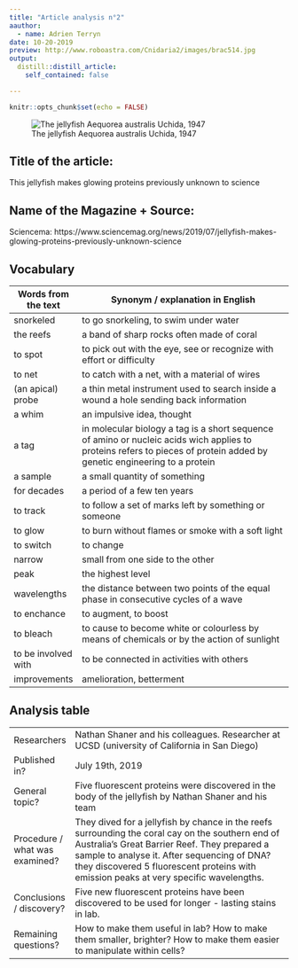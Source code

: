 ```yaml
---
title: "Article analysis n°2"
aauthor: 
  - name: Adrien Terryn
date: 10-20-2019
preview: http://www.roboastra.com/Cnidaria2/images/brac514.jpg
output: 
  distill::distill_article:
    self_contained: false

---
```


```r
knitr::opts_chunk$set(echo = FALSE)
```

![The jellyfish Aequorea australis Uchida, 1947](http://www.roboastra.com/Cnidaria2/images/brac514.jpg)

## Title of the article:

This jellyfish makes glowing proteins previously unknown to science

## Name of the Magazine + Source:

Sciencema: https://www.sciencemag.org/news/2019/07/jellyfish-makes-glowing-proteins-previously-unknown-science

## Vocabulary

| Words from the text | Synonym / explanation in English                                                                                                                                        |
| ------------------- | ----------------------------------------------------------------------------------------------------------------------------------------------------------------------- |
| snorkeled           | to go snorkeling, to swim under water                                                                                                                                   |
| the reefs           | a band of sharp rocks often made of coral                                                                                                                               |
| to spot             | to pick out with the eye, see or recognize with effort or difficulty                                                                                                    |
| to net              | to catch with a net, with a material of wires                                                                                                                           |
| (an apical) probe   | a thin metal instrument used to search inside a wound a hole sending back information                                                                                   |
| a whim              | an impulsive idea, thought                                                                                                                                              |
| a tag               | in molecular biology a tag is a short sequence of amino or nucleic acids wich applies to proteins refers to pieces of protein added by genetic engineering to a protein |
| a sample            | a small quantity of something                                                                                                                                           |
| for decades         | a period of a few ten years                                                                                                                                             |
| to track            | to follow a set of marks left by something or someone                                                                                                                   |
| to glow             | to burn without flames or smoke with a soft light                                                                                                                       |
| to switch           | to change                                                                                                                                                               |
| narrow              | small from one side to the other                                                                                                                                        |
| peak                | the highest level                                                                                                                                                       |
| wavelengths         | the distance between two points of the equal phase in consecutive cycles of a wave                                                                                      |
| to enchance         | to augment, to boost                                                                                                                                                    |
| to bleach           | to cause to become white or colourless by means of chemicals or by the action of sunlight                                                                               |
| to be involved with | to be connected in activities with others                                                                                                                               |
| improvements        | amelioration, betterment                                                                                                                                                |

## Analysis table 

|                                |                                                                                                                                                                                                                                                                                            |
| ------------------------------ | ------------------------------------------------------------------------------------------------------------------------------------------------------------------------------------------------------------------------------------------------------------------------------------------ |
| Researchers                    | Nathan Shaner and his colleagues. Researcher at UCSD (university of California in San Diego)                                                                                                                                                                                               |
| Published in?                  | July 19th, 2019                                                                                                                                                                                                                                                                            |
| General topic?                 | Five fluorescent proteins were discovered in the body of the jellyfish by Nathan Shaner and his team                                                                                                                                                                                       |
| Procedure / what was examined? | They dived for a jellyfish by chance in the reefs surrounding the coral cay on the southern end of Australia's Great Barrier Reef. They prepared a sample to analyse it. After sequencing of DNA? they discovered 5 fluorescent proteins with emission peaks at very specific wavelengths. |
| Conclusions / discovery?       | Five new fluorescent proteins have been discovered to be used for longer - lasting stains in lab.                                                                                                                                                                                          |
| Remaining questions?           | How to make them useful in lab? How to make them smaller, brighter? How to make them easier to manipulate within cells?                                                                                                                                                              |



